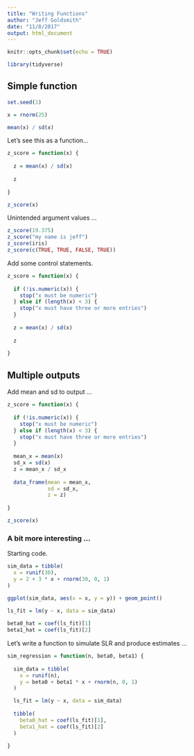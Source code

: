 ```yaml
---
title: "Writing Functions"
author: "Jeff Goldsmith"
date: "11/8/2017"
output: html_document
---
```


```r
knitr::opts_chunk$set(echo = TRUE)

library(tidyverse)
```

## Simple function

```r
set.seed(1)

x = rnorm(25)

mean(x) / sd(x)
```

Let's see this as a function...

```r
z_score = function(x) {
  
  z = mean(x) / sd(x)
  
  z
  
}

z_score(x)
```

Unintended argument values ...

```r
z_score(19.375)
z_score("my name is jeff")
z_score(iris)
z_score(c(TRUE, TRUE, FALSE, TRUE))
```

Add some control statements.

```r
z_score = function(x) {
  
  if (!is.numeric(x)) {
    stop("x must be numeric")
  } else if (length(x) < 3) {
    stop("x must have three or more entries")
  }
  
  z = mean(x) / sd(x)
  
  z
  
}
```

## Multiple outputs

Add mean and sd to output ...


```r
z_score = function(x) {
  
  if (!is.numeric(x)) {
    stop("x must be numeric")
  } else if (length(x) < 3) {
    stop("x must have three or more entries")
  }
  
  mean_x = mean(x)
  sd_x = sd(x)
  z = mean_x / sd_x
  
  data_frame(mean = mean_x,
             sd = sd_x,
             z = z)
  
}

z_score(x)
```


### A bit more interesting ...

Starting code.

```r
sim_data = tibble(
  x = runif(30),
  y = 2 + 3 * x + rnorm(30, 0, 1)
)

ggplot(sim_data, aes(x = x, y = y)) + geom_point()

ls_fit = lm(y ~ x, data = sim_data)
  
beta0_hat = coef(ls_fit)[1]
beta1_hat = coef(ls_fit)[2]
```

Let's write a function to simulate SLR and produce estimates ...

```r
sim_regression = function(n, beta0, beta1) {
  
  sim_data = tibble(
    x = runif(n),
    y = beta0 + beta1 * x + rnorm(n, 0, 1)
  )

  ls_fit = lm(y ~ x, data = sim_data)
  
  tibble(
    beta0_hat = coef(ls_fit)[1],
    beta1_hat = coef(ls_fit)[2]
  )
  
}
```


